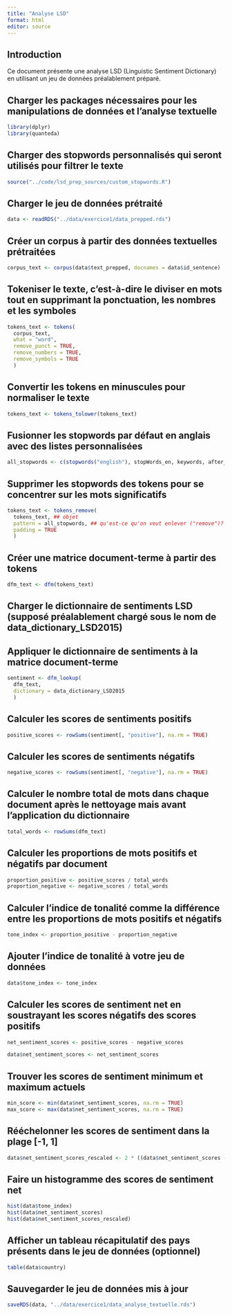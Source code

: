 ```yaml
---
title: "Analyse LSD"
format: html
editor: source
---
```


## Introduction

Ce document présente une analyse LSD (Linguistic Sentiment Dictionary) en utilisant un jeu de données préalablement préparé.

## Charger les packages nécessaires pour les manipulations de données et l'analyse textuelle

```r
library(dplyr)
library(quanteda)
```

## Charger des stopwords personnalisés qui seront utilisés pour filtrer le texte

```r
source("../code/lsd_prep_sources/custom_stopwords.R")
```

## Charger le jeu de données prétraité

```r
data <- readRDS("../data/exercice1/data_prepped.rds")
```

## Créer un corpus à partir des données textuelles prétraitées

```r
corpus_text <- corpus(data$text_prepped, docnames = data$id_sentence)
```

## Tokeniser le texte, c'est-à-dire le diviser en mots tout en supprimant la ponctuation, les nombres et les symboles

```r
tokens_text <- tokens(
  corpus_text,
  what = "word",
  remove_punct = TRUE,
  remove_numbers = TRUE,
  remove_symbols = TRUE
  )
```

## Convertir les tokens en minuscules pour normaliser le texte

```r
tokens_text <- tokens_tolower(tokens_text)
```

## Fusionner les stopwords par défaut en anglais avec des listes personnalisées

```r
all_stopwords <- c(stopwords("english"), stopWords_en, keywords, after_job_en)
```

## Supprimer les stopwords des tokens pour se concentrer sur les mots significatifs

```r
tokens_text <- tokens_remove(
  tokens_text, ## objet
  pattern = all_stopwords, ## qu'est-ce qu'on veut enlever ("remove")?
  padding = TRUE
  )
```

## Créer une matrice document-terme à partir des tokens

```r
dfm_text <- dfm(tokens_text)
```

## Charger le dictionnaire de sentiments LSD (supposé préalablement chargé sous le nom de data_dictionary_LSD2015)

## Appliquer le dictionnaire de sentiments à la matrice document-terme

```r
sentiment <- dfm_lookup(
  dfm_text,
  dictionary = data_dictionary_LSD2015
  )
```

## Calculer les scores de sentiments positifs

```r
positive_scores <- rowSums(sentiment[, "positive"], na.rm = TRUE)
```

## Calculer les scores de sentiments négatifs

```r
negative_scores <- rowSums(sentiment[, "negative"], na.rm = TRUE)
```

## Calculer le nombre total de mots dans chaque document après le nettoyage mais avant l'application du dictionnaire

```r
total_words <- rowSums(dfm_text)
```

## Calculer les proportions de mots positifs et négatifs par document

```r
proportion_positive <- positive_scores / total_words
proportion_negative <- negative_scores / total_words
```

## Calculer l'indice de tonalité comme la différence entre les proportions de mots positifs et négatifs

```r
tone_index <- proportion_positive - proportion_negative
```

## Ajouter l'indice de tonalité à votre jeu de données

```r
data$tone_index <- tone_index
```

## Calculer les scores de sentiment net en soustrayant les scores négatifs des scores positifs

```r
net_sentiment_scores <- positive_scores - negative_scores

data$net_sentiment_scores <- net_sentiment_scores
```

## Trouver les scores de sentiment minimum et maximum actuels

```r
min_score <- min(data$net_sentiment_scores, na.rm = TRUE)
max_score <- max(data$net_sentiment_scores, na.rm = TRUE)
```

## Rééchelonner les scores de sentiment dans la plage \[-1, 1\]

```r
data$net_sentiment_scores_rescaled <- 2 * ((data$net_sentiment_scores - min_score) / (max_score - min_score)) - 1
```

## Faire un histogramme des scores de sentiment net

```r
hist(data$tone_index)
hist(data$net_sentiment_scores)
hist(data$net_sentiment_scores_rescaled)
```

## Afficher un tableau récapitulatif des pays présents dans le jeu de données (optionnel)

```r
table(data$country)
```

## Sauvegarder le jeu de données mis à jour

```r
saveRDS(data, "../data/exercice1/data_analyse_textuelle.rds")
```
